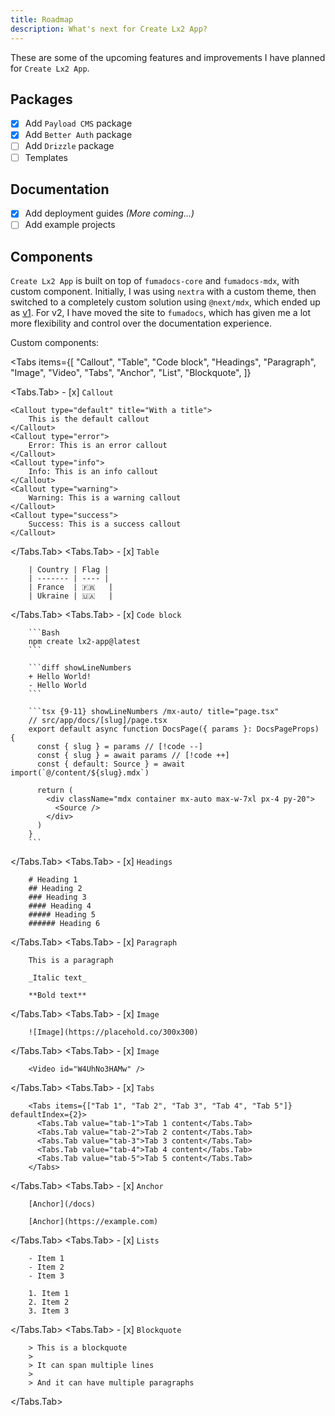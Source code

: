 ```yaml
---
title: Roadmap
description: What's next for Create Lx2 App?
---
```


These are some of the upcoming features and improvements I have planned for
`Create Lx2 App`.

## Packages

- [x] Add `Payload CMS` package
- [x] Add `Better Auth` package
- [ ] Add `Drizzle` package
- [ ] Templates

## Documentation

- [x] Add deployment guides _(More coming...)_
- [ ] Add example projects

## Components

`Create Lx2 App` is built on top of `fumadocs-core` and `fumadocs-mdx`, with
custom component. Initially, I was using `nextra` with a custom theme, then
switched to a completely custom solution using `@next/mdx`, which ended up as
[v1](https://v1.tntstack.org). For v2, I have moved the site to `fumadocs`,
which has given me a lot more flexibility and control over the documentation
experience.

Custom components:

<Tabs
  items={[
    "Callout",
    "Table",
    "Code block",
    "Headings",
    "Paragraph",
    "Image",
    "Video",
    "Tabs",
    "Anchor",
    "List",
    "Blockquote",
  ]}
>
  <Tabs.Tab>
    - [x] `Callout`

    <Callout type="default" title="With a title">
        This is the default callout
    </Callout>
    <Callout type="error">
        Error: This is an error callout
    </Callout>
    <Callout type="info">
        Info: This is an info callout
    </Callout>
    <Callout type="warning">
        Warning: This is a warning callout
    </Callout>
    <Callout type="success">
        Success: This is a success callout
    </Callout>

  </Tabs.Tab>
  <Tabs.Tab>
    - [x] `Table`

        | Country | Flag |
        | ------- | ---- |
        | France  | 🇫🇷   |
        | Ukraine | 🇺🇦   |

  </Tabs.Tab>
  <Tabs.Tab>
    - [x] `Code block`

        ```Bash
        npm create lx2-app@latest
        ```

        ```diff showLineNumbers
        + Hello World!
        - Hello World
        ```

        ```tsx {9-11} showLineNumbers /mx-auto/ title="page.tsx"
        // src/app/docs/[slug]/page.tsx
        export default async function DocsPage({ params }: DocsPageProps) {
          const { slug } = params // [!code --]
          const { slug } = await params // [!code ++]
          const { default: Source } = await import(`@/content/${slug}.mdx`)

          return (
            <div className="mdx container mx-auto max-w-7xl px-4 py-20">
              <Source />
            </div>
          )
        }
        ```

  </Tabs.Tab>
  <Tabs.Tab>
    - [x] `Headings`

        # Heading 1
        ## Heading 2
        ### Heading 3
        #### Heading 4
        ##### Heading 5
        ###### Heading 6

  </Tabs.Tab>
  <Tabs.Tab>
    - [x] `Paragraph`

        This is a paragraph

        _Italic text_

        **Bold text**

  </Tabs.Tab>
  <Tabs.Tab>
    - [x] `Image`

        ![Image](https://placehold.co/300x300)

  </Tabs.Tab>
  <Tabs.Tab>
    - [x] `Image`

        <Video id="W4UhNo3HAMw" />

  </Tabs.Tab>
  <Tabs.Tab>
    - [x] `Tabs`

        <Tabs items={["Tab 1", "Tab 2", "Tab 3", "Tab 4", "Tab 5"]} defaultIndex={2}>
          <Tabs.Tab value="tab-1">Tab 1 content</Tabs.Tab>
          <Tabs.Tab value="tab-2">Tab 2 content</Tabs.Tab>
          <Tabs.Tab value="tab-3">Tab 3 content</Tabs.Tab>
          <Tabs.Tab value="tab-4">Tab 4 content</Tabs.Tab>
          <Tabs.Tab value="tab-5">Tab 5 content</Tabs.Tab>
        </Tabs>

  </Tabs.Tab>
  <Tabs.Tab>
    - [x] `Anchor`

        [Anchor](/docs)

        [Anchor](https://example.com)

  </Tabs.Tab>
  <Tabs.Tab>
    - [x] `Lists`

        - Item 1
        - Item 2
        - Item 3

        1. Item 1
        2. Item 2
        3. Item 3

  </Tabs.Tab>
  <Tabs.Tab>
    - [x] `Blockquote`

        > This is a blockquote
        >
        > It can span multiple lines
        >
        > And it can have multiple paragraphs

  </Tabs.Tab>
</Tabs>
